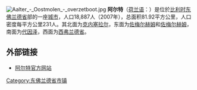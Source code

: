 [[File:Aalter_-_Oostmolen_-_overzetboot.jpg|thumb]]
'''阿尔特'''（[[荷兰语|荷兰语]]：'''{{lang|nl|Aalter}}'''）是位於[[比利时|比利时]][[东佛兰德省|东佛兰德省]]部的一座[[城市|城市]]，人口18,887人（2007年），总面积81.92平方公里，人口密度每平方公里231人。其北面为[[克内塞拉尔|克内塞拉尔]]，东面为[[佐梅尔赫姆|佐梅尔赫姆]]和[[佐梅尔赫姆|佐梅尔赫姆]]，南面为[[代因泽|代因泽]]，西面为[[西弗兰德省|西弗兰德省]]。

== 外部链接 ==
* [http://www.aalter.be/ 阿尔特官方网站] {{Wayback|url=http://www.aalter.be/ |date=20200920205738 }}

{{东佛兰德省市区}}

{{Authority control}}
{{DEFAULTSORT:Aalter}}
{{Belgium-geo-stub}}

[[Category:东佛兰德省市镇|Category:东佛兰德省市镇]]